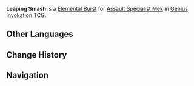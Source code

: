 {{Genius Invokation TCG Skill Infobox
|id         = 30063
|image      = Leaping Smash Character Card Skill.png
|type       = Elemental Burst
|character  = Assault Specialist Mek
|matching   = 3
|energy     = 2
|effect     = Deals 4 '''Physical DMG'''.
|order      = 3
}}
'''Leaping Smash''' is a [[Character Card Elemental Burst|Elemental Burst]] for [[Assault Specialist Mek (Character Card)|Assault Specialist Mek]] in [[Genius Invokation TCG]].

==Other Languages==
{{Other Languages
|en      = Leaping Smash
|zhs     = 冲跃钝击
|zhs_rm  = 
|zht     = 衝躍鈍擊
|zht_rm  = 
|zh_tl   = 
|ja      = ジャンプ鈍撃
|ja_rm   = Janpu Dongeki{{Assumed}}
|ja_tl   = 
|ko      = 도약 둔격
|ko_rm   = 
|ko_tl   = 
|es      = Abatimiento volador
|es_tl   = Flying Abasement
|fr      = Martèlement bondissant
|fr_tl   = Bouncing Hammering
|ru      = Удар с наскока
|ru_tl   = 
|th      = Leaping Smash
|vi      = Nhảy Vọt Đập Mạnh
|vi_tl   = 
|de      = Springender Aufprall
|de_tl   = Leaping Impact
|id      = Leaping Smash
|pt      = Salto Esmagador
|pt_tl   = 
|tr      = Sıçrama Çarpışması
|tr_tl   = 
|it      = Schianto balzante
|it_tl   = 
}}

==Change History==
{{Change History|4.3}}

==Navigation==
{{Genius Invokation TCG Skill Navbox|Assault Specialist Mek}}
